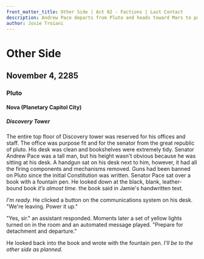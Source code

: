 ```yaml
---
front_matter_title: Other Side | Act 02 - Factions | Last Contact
description: Andrew Pace departs from Pluto and heads toward Mars to put into action a plan developed by the other side of the war.
author: Josie Troiani
---
```

# Other Side

## November 4, 2285

### Pluto

#### Nova (Planetary Capitol City)

##### Discovery Tower

The entire top floor of Discovery tower was reserved for his offices and staff. The office was purpose fit and for the senator from the great republic of pluto. His desk was clean and bookshelves were extremely tidy. Senator Andrew Pace was a tall man, but his height wasn't obvious because he was sitting at his desk.  A handgun sat on his desk next to him, however, it had all the firing components and mechanisms removed. Guns had been banned on Pluto since the initial Constitution was written. Senator Pace sat over a book with a fountain pen. He looked down at the black, blank, leather-bound book _it’s almost time._ the book said in Jamie's handwritten text.

_I'm ready._ He clicked a button on the communications system on his desk. "We're leaving. Power it up."

"Yes, sir." an assistant responded. Moments later a set of yellow lights turned on in the room and an automated message played. "Prepare for detachment and departure."

He looked back into the book and wrote with the fountain pen. _I'll be to the other side as planned._
